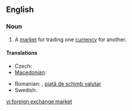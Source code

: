 ==English==
{{wikipedia}}
===Noun===
{{en-noun|sg=[[foreign]] [[exchange]] [[market]]}}

#  A [[market]] for trading one [[currency]] for another.

====Translations====
{{trans-top|market}}
* Czech: {{t-|cs|měnový trh|m}}
* [[Macedonian]]: {{t|mk|девизен пазар|m|tr=dévizen pázar}}
{{trans-mid}}
* Romanian: {{t+|ro|piață valutară|f}}, [[piață de schimb valutar]] {{f}}
* Swedish: {{t|sv|valutamarknad|c}}
{{trans-bottom}}

[[vi:foreign exchange market]]